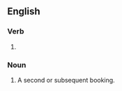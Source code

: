 ==English==

===Verb===
{{head|en|verb form}}

# {{present participle of|en|rebook|nocat=1}}

===Noun===
{{en-noun}}

# A second or subsequent booking.